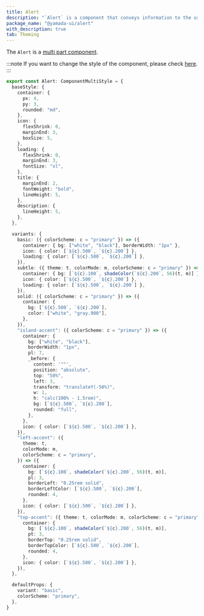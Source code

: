 ```yaml
---
title: Alert
description: "`Alert` is a component that conveys information to the user."
package_name: "@yamada-ui/alert"
with_description: true
tab: Theming
---
```


The `Alert` is a [multi part component](/styled-system/theming/component-style#multi-part-component).

:::note
If you want to change the style of the component, please check [here](/styled-system/theming/customize-theme#changing-the-style-of-components).
:::

```ts
export const Alert: ComponentMultiStyle = {
  baseStyle: {
    container: {
      px: 4,
      py: 3,
      rounded: "md",
    },
    icon: {
      flexShrink: 0,
      marginEnd: 3,
      boxSize: 5,
    },
    loading: {
      flexShrink: 0,
      marginEnd: 3,
      fontSize: "xl",
    },
    title: {
      marginEnd: 2,
      fontWeight: "bold",
      lineHeight: 5,
    },
    description: {
      lineHeight: 5,
    },
  },

  variants: {
    basic: ({ colorScheme: c = "primary" }) => ({
      container: { bg: ["white", "black"], borderWidth: "1px" },
      icon: { color: [`${c}.500`, `${c}.200`] },
      loading: { color: [`${c}.500`, `${c}.200`] },
    }),
    subtle: ({ theme: t, colorMode: m, colorScheme: c = "primary" }) => ({
      container: { bg: [`${c}.100`, shadeColor(`${c}.200`, 56)(t, m)] },
      icon: { color: [`${c}.500`, `${c}.200`] },
      loading: { color: [`${c}.500`, `${c}.200`] },
    }),
    solid: ({ colorScheme: c = "primary" }) => ({
      container: {
        bg: [`${c}.500`, `${c}.200`],
        color: ["white", "gray.900"],
      },
    }),
    "island-accent": ({ colorScheme: c = "primary" }) => ({
      container: {
        bg: ["white", "black"],
        borderWidth: "1px",
        pl: 7,
        _before: {
          content: '""',
          position: "absolute",
          top: "50%",
          left: 3,
          transform: "translateY(-50%)",
          w: 1,
          h: "calc(100% - 1.5rem)",
          bg: [`${c}.500`, `${c}.200`],
          rounded: "full",
        },
      },
      icon: { color: [`${c}.500`, `${c}.200`] },
    }),
    "left-accent": ({
      theme: t,
      colorMode: m,
      colorScheme: c = "primary",
    }) => ({
      container: {
        bg: [`${c}.100`, shadeColor(`${c}.200`, 56)(t, m)],
        pl: 3,
        borderLeft: "0.25rem solid",
        borderLeftColor: [`${c}.500`, `${c}.200`],
        rounded: 4,
      },
      icon: { color: [`${c}.500`, `${c}.200`] },
    }),
    "top-accent": ({ theme: t, colorMode: m, colorScheme: c = "primary" }) => ({
      container: {
        bg: [`${c}.100`, shadeColor(`${c}.200`, 56)(t, m)],
        pt: 3,
        borderTop: "0.25rem solid",
        borderTopColor: [`${c}.500`, `${c}.200`],
        rounded: 4,
      },
      icon: { color: [`${c}.500`, `${c}.200`] },
    }),
  },

  defaultProps: {
    variant: "basic",
    colorScheme: "primary",
  },
}
```
